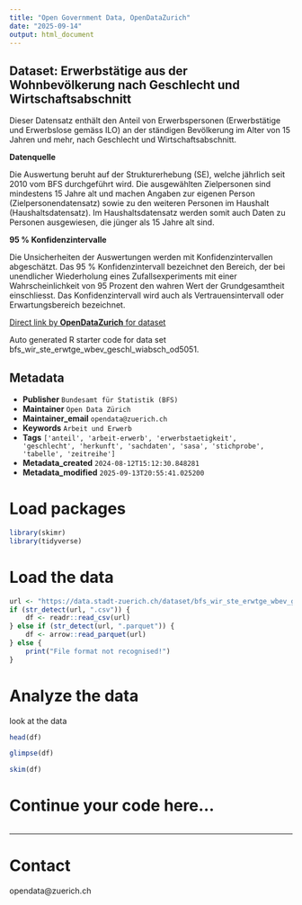 ```yaml
---
title: "Open Government Data, OpenDataZurich"
date: "2025-09-14"
output: html_document
---
```


## Dataset: Erwerbstätige aus der Wohnbevölkerung nach Geschlecht und Wirtschaftsabschnitt

Dieser Datensatz enthält den Anteil von Erwerbspersonen (Erwerbstätige und Erwerbslose gemäss ILO) an der ständigen Bevölkerung im Alter von 15 Jahren und mehr, nach Geschlecht und Wirtschaftsabschnitt.


**Datenquelle**

Die Auswertung beruht auf der Strukturerhebung (SE), welche jährlich seit 2010 vom BFS durchgeführt wird. Die ausgewählten Zielpersonen sind mindestens 15 Jahre alt und machen Angaben zur eigenen Person (Zielpersonendatensatz) sowie zu den weiteren Personen im Haushalt (Haushaltsdatensatz). Im Haushaltsdatensatz werden somit auch Daten zu Personen ausgewiesen, die jünger als 15 Jahre alt sind.

[]()

**95 % Konfidenzintervalle**

Die Unsicherheiten der Auswertungen werden mit Konfidenzintervallen abgeschätzt. 
Das 95 % Konfidenzintervall bezeichnet den Bereich, der bei unendlicher Wiederholung eines Zufallsexperiments mit einer Wahrscheinlichkeit von 95 Prozent den wahren Wert der Grundgesamtheit einschliesst. Das Konfidenzintervall wird auch als Vertrauensintervall oder Erwartungsbereich bezeichnet.

[]()



[Direct link by **OpenDataZurich** for dataset](https://data.stadt-zuerich.ch/dataset/bfs_wir_ste_erwtge_wbev_geschl_wiabsch_od5051)

Auto generated R starter code for data set bfs_wir_ste_erwtge_wbev_geschl_wiabsch_od5051.

## Metadata

- **Publisher** `Bundesamt für Statistik (BFS)`
- **Maintainer** `Open Data Zürich`
- **Maintainer_email** `opendata@zuerich.ch`
- **Keywords** `Arbeit und Erwerb`
- **Tags** `['anteil', 'arbeit-erwerb', 'erwerbstaetigkeit', 'geschlecht', 'herkunft', 'sachdaten', 'sasa', 'stichprobe', 'tabelle', 'zeitreihe']`
- **Metadata_created** `2024-08-12T15:12:30.848281`
- **Metadata_modified** `2025-09-13T20:55:41.025200`


# Load packages

```r
library(skimr)
library(tidyverse)
```

# Load the data

```r
url <- "https://data.stadt-zuerich.ch/dataset/bfs_wir_ste_erwtge_wbev_geschl_wiabsch_od5051/download/WIR505OD5051.csv"
if (str_detect(url, ".csv")) {
    df <- readr::read_csv(url)
} else if (str_detect(url, ".parquet")) {
    df <- arrow::read_parquet(url)
} else {
    print("File format not recognised!")
}
```

# Analyze the data

look at the data
```r
head(df)
```

```r
glimpse(df)
```

```r
skim(df)
```

# Continue your code here...

```r

```

------------------------------------------------------------------------

# Contact

opendata@zuerich.ch
